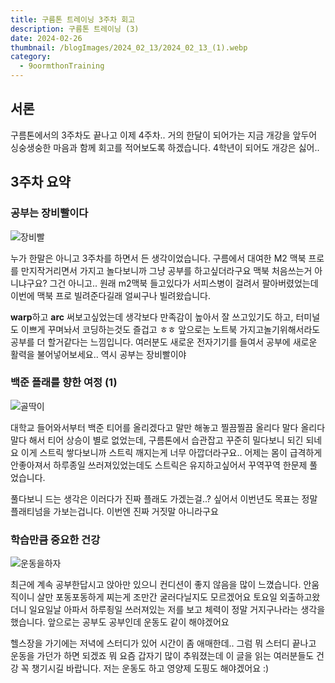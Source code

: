 ```yaml
---
title: 구름톤 트레이닝 3주차 회고
description: 구름톤 트레이닝 (3)
date: 2024-02-26
thumbnail: /blogImages/2024_02_13/2024_02_13_(1).webp
category:
  - 9oormthonTraining
---
```


## 서론

구름톤에서의 3주차도 끝나고 이제 4주차.. 거의 한달이 되어가는 지금 개강을 앞두어 싱숭생숭한 마음과 함께 회고를 적어보도록 하겠습니다.
4학년이 되어도 개강은 싫어..

## 3주차 요약

### 공부는 장비빨이다

![장비빨](</blogImages/2024_02_26/2024_02_26_(1).webp>)

누가 한말은 아니고 3주차를 하면서 든 생각이었습니다. 구름에서 대여한 M2 맥북 프로를 만지작거리면서 가지고 놀다보니까 그냥 공부를 하고싶더라구요
맥북 처음쓰는거 아니냐구요? 그건 아니고.. 원래 m2맥북 들고있다가 서피스병이 걸려서 팔아버렸었는데 이번에 맥북 프로 빌려준다길래 얼씨구나 빌려왔습니다.

**warp**하고 **arc** 써보고싶었는데 생각보다 만족감이 높아서 잘 쓰고있기도 하고, 터미널도 이쁘게 꾸며놔서 코딩하는것도 즐겁고 ㅎㅎ 앞으로는 노트북 가지고놀기위해서라도 공부를 더 할거같다는 느낌입니다.
여러분도 새로운 전자기기를 들여서 공부에 새로운 활력을 불어넣어보세요.. 역시 공부는 장비빨이야

### 백준 플래를 향한 여정 (1)

![골딱이](</blogImages/2024_02_26/2024_02_26_(2).webp>)

대학교 들어와서부터 백준 티어를 올리겠다고 말만 해놓고 찔끔찔끔 올리다 말다 올리다 말다 해서 티어 상승이 별로 없었는데, 구름톤에서 습관잡고 꾸준히 밀다보니 되긴 되네요
이게 스트릭 쌓다보니까 스트릭 깨지는게 너무 아깝더라구요.. 어제는 몸이 급격하게 안좋아져서 하루종일 쓰러져있었는데도 스트릭은 유지하고싶어서 꾸역꾸역 한문제 풀었습니다.

풀다보니 드는 생각은 이러다가 진짜 플래도 가겠는걸..? 싶어서 이번년도 목표는 정말 플래티넘을 가보는겁니다. 이번엔 진짜 거짓말 아니라구요

### 학습만큼 중요한 건강

![운동을하자](</blogImages/2024_02_26/2024_02_26_(3).webp>)

최근에 계속 공부한답시고 앉아만 있으니 컨디션이 좋지 않음을 많이 느꼈습니다. 안움직이니 살만 포동포동하게 찌는게 조만간 굴러다닐지도 모르겠어요
토요일 외출하고왔더니 일요일날 아파서 하루죙일 쓰러져있는 저를 보고 체력이 정말 거지구나라는 생각을 했습니다. 앞으로는 공부도 공부인데 운동도 같이 해야겠어요

헬스장을 가기에는 저녁에 스터디가 있어 시간이 좀 애매한데.. 그럼 뭐 스터디 끝나고 운동을 가던가 하면 되겠죠 뭐
요즘 갑자기 많이 추워졌는데 이 글을 읽는 여러분들도 건강 꼭 챙기시길 바랍니다. 저는 운동도 하고 영양제 도핑도 해야겠어요 :)
